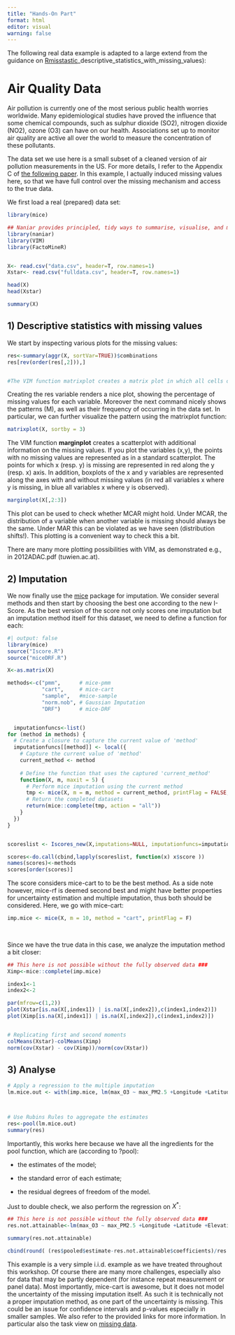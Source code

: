 ```yaml
---
title: "Hands-On Part"
format: html
editor: visual
warning: false
---
```


The following real data example is adapted to a large extend from the guidance on [Rmisstastic](https://rmisstastic.netlify.app/tutorials/josse_bookdown_dataanalysismissingr_2020#11)\_descriptive_statistics_with_missing_values):

# Air Quality Data

Air pollution is currently one of the most serious public health worries worldwide. Many epidemiological studies have proved the influence that some chemical compounds, such as sulphur dioxide (SO2), nitrogen dioxide (NO2), ozone (O3) can have on our health. Associations set up to monitor air quality are active all over the world to measure the concentration of these pollutants.

The data set we use here is a small subset of a cleaned version of air pollution measurements in the US. For more details, I refer to the Appendix C of [the following paper](https://jmlr.org/papers/v23/21-0585.html). In this example, I actually induced missing values here, so that we have full control over the missing mechanism and access to the true data.

We first load a real (prepared) data set:

```r
library(mice)

## Naniar provides principled, tidy ways to summarise, visualise, and manipulate missing data with minimal deviations from the workflows in ggplot2 and tidy data.
library(naniar)
library(VIM)
library(FactoMineR)


X<- read.csv("data.csv", header=T, row.names=1)
Xstar<- read.csv("fulldata.csv", header=T, row.names=1)

head(X)
head(Xstar)

summary(X)


```

## **1) Descriptive statistics with missing values**

We start by inspecting various plots for the missing values:

```r

res<-summary(aggr(X, sortVar=TRUE))$combinations
res[rev(order(res[,2])),]


#The VIM function matrixplot creates a matrix plot in which all cells of a X matrix are visualized by rectangles. Available X is coded according to a continuous color scheme (gray scale), while missing/imputed X is visualized by a clearly distinguishable color (red). If you use Rstudio the plot is not interactive (there are the warnings), but if you use R directly, you can click on a column of your choice: the rows are sorted (decreasing order) of the values of this column. This is useful to check if there is an association between the value of a variable and the missingness of another one.
```

Creating the res variable renders a nice plot, showing the percentage of missing values for each variable. Moreover the next command nicely shows the patterns (M), as well as their frequency of occurring in the data set. In particular, we can further visualize the pattern using the matrixplot function:

```r
matrixplot(X, sortby = 3)
```

The VIM function **marginplot** creates a scatterplot with additional information on the missing values. If you plot the variables (x,y), the points with no missing values are represented as in a standard scatterplot. The points for which x (resp. y) is missing are represented in red along the y (resp. x) axis. In addition, boxplots of the x and y variables are represented along the axes with and without missing values (in red all variables x where y is missing, in blue all variables x where y is observed).

```r
marginplot(X[,2:3])
```

This plot can be used to check whether MCAR might hold. Under MCAR, the distribution of a variable when another variable is missing should always be the same. Under MAR this can be violated as we have seen (distribution shifts!). This plotting is a convenient way to check this a bit.

There are many more plotting possibilities with VIM, as demonstrated e.g., in 2012ADAC.pdf (tuwien.ac.at).

## **2) Imputation**

We now finally use the [mice](https://cran.r-project.org/web/packages/mice/mice.pdf) package for imputation. We consider several methods and then start by choosing the best one according to the new I-Score. As the best version of the score not only scores one imputation but an imputation method itself for this dataset, we need to define a function for each:

```r
#| output: false
library(mice)
source("Iscore.R")
source("miceDRF.R")

X<-as.matrix(X)

methods<-c("pmm",      # mice-pmm
           "cart",     # mice-cart
           "sample",   #mice-sample
           "norm.nob", # Gaussian Imputation
           "DRF")      # mice-DRF


  imputationfuncs<-list()
for (method in methods) {
  # Create a closure to capture the current value of 'method'
  imputationfuncs[[method]] <- local({
    # Capture the current value of 'method'
    current_method <- method
    
    # Define the function that uses the captured 'current_method'
    function(X, m, maxit = 5) {
      # Perform mice imputation using the current method
      tmp <- mice(X, m = m, method = current_method, printFlag = FALSE, visitSequence = "arabic", maxit = maxit)
      # Return the completed datasets
      return(mice::complete(tmp, action = "all"))
    }
  })
}


scoreslist <- Iscores_new(X,imputations=NULL, imputationfuncs=imputationfuncs, N=30)  

scores<-do.call(cbind,lapply(scoreslist, function(x) x$score ))
names(scores)<-methods
scores[order(scores)]

```

The score considers mice-cart to to be the best method. As a side note however, mice-rf is deemed second best and might have better properties for uncertainty estimation and multiple imputation, thus both should be considered. Here, we go with mice-cart:

```r
imp.mice <- mice(X, m = 10, method = "cart", printFlag = F)
  
  
```

Since we have the true data in this case, we analyze the imputation method a bit closer:

```r
## This here is not possible without the fully observed data ###
Ximp<-mice::complete(imp.mice)

index1<-1
index2<-2

par(mfrow=c(1,2))
plot(Xstar[is.na(X[,index1]) | is.na(X[,index2]),c(index1,index2)])
plot(Ximp[is.na(X[,index1]) | is.na(X[,index2]),c(index1,index2)])


# Replicating first and second moments
colMeans(Xstar)-colMeans(Ximp)
norm(cov(Xstar) - cov(Ximp))/norm(cov(Xstar))

```

## **3) Analyse**

```r
# Apply a regression to the multiple imputation
lm.mice.out <- with(imp.mice, lm(max_O3 ~ max_PM2.5 +Longitude +Latitude +Elevation +Land.Use_AGRICULTURAL+Land.Use_COMMERCIAL+Land.Use_INDUSTRIAL+Location.Setting_RURAL+Location.Setting_SUBURBAN))



# Use Rubins Rules to aggregate the estimates
res<-pool(lm.mice.out)
summary(res)
```

Importantly, this works here because we have all the ingredients for the pool function, which are (according to ?pool):

-   the estimates of the model;

-   the standard error of each estimate;

-   the residual degrees of freedom of the model.

Just to double check, we also perform the regression on $X^*$:

```r
## This here is not possible without the fully observed data ###
res.not.attainable<-lm(max_O3 ~ max_PM2.5 +Longitude +Latitude +Elevation +Land.Use_AGRICULTURAL+Land.Use_COMMERCIAL+Land.Use_INDUSTRIAL+Location.Setting_RURAL+Location.Setting_SUBURBAN, data=as.data.frame(Xstar))

summary(res.not.attainable)
```

```r
cbind(round( (res$pooled$estimate-res.not.attainable$coefficients)/res.not.attainable$coefficients, 3)  )
```

This example is a very simple i.i.d. example as we have treated throughout this workshop. Of course there are many more challenges, especially also for data that may be partly dependent (for instance repeat measurement or panel data). Most importantly, mice-cart is awesome, but it does not model the uncertainty of the missing imputation itself. As such it is technically not a proper imputation method, as one part of the uncertainty is missing. This could be an issue for confidence intervals and p-values especially in smaller samples. We also refer to the provided links for more information. In particular also the task view on [missing data](https://cran.r-project.org/web/views/MissingData.html).
